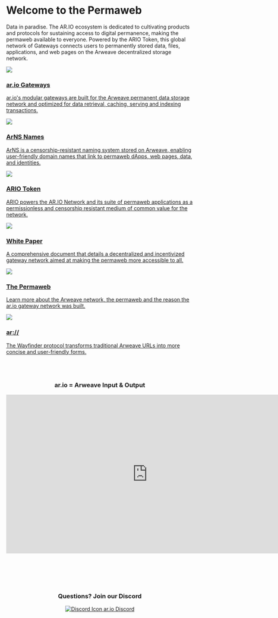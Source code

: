 # Welcome to the Permaweb

Data in paradise. The AR.IO ecosystem is dedicated to cultivating products and protocols for sustaining access to digital permanence, making the permaweb available to everyone. Powered by the ARIO Token, this global network of Gateways connects users to permanently stored data, files, applications, and web pages on the Arweave decentralized storage network.

<div id="block-container" className="home-container">

<div className="home-box">
<a href="./gateways">
<img className="smaller-image" src="https://arweave.net/7QeMMRmjItuOHFBkbtJkBj43iJLcaG657K0SR8VS6jM" ></img>
<h3>ar.io Gateways</h3>
<p>ar.io's modular gateways are built for the Arweave permanent data storage network and optimized for data retrieval, caching, serving and indexing transactions.</p>
</a>
</div>

<div className="home-box">
<a href="./arns">
<img className="smaller-image" src="https://arweave.net/FR2qSulzK089wjDXhjqKoJ2A58Ojt9VR0TyPrwFUzEo" ></img>
<h3>ArNS Names</h3>
<p>ArNS is a censorship-resistant naming system stored on Arweave, enabling user-friendly domain names that link to permaweb dApps, web pages, data, and identities.</p>
</a>
</div>

<div className="home-box">
<a href="./token">
<img className="smaller-image" src="https://arweave.net/BU8LC66WTUNhok2V4ZjIMS_0JzMNJTgx2XOrra-pL8E" ></img>
<h3>ARIO Token</h3>
<p>ARIO powers the AR.IO Network and its suite of permaweb applications as a permissionless and censorship resistant medium of common value for the network.</p>
</a>
</div>

<div className="home-box">
<a href="https://arweave.net/lNjWn3LpyhKC95Kqe-x8X2qgju0j98MhucdDKK85vc4" target="_blank">
<img className="smaller-image" src="https://arweave.net/_amJG8SHeTBYXiBL3-uIv4JLhOZfjaCTRQ9fbpnzPys" ></img>
<h3>White Paper</h3>
<p>A comprehensive document that details a decentralized and incentivized gateway network aimed at making the permaweb more accessible to all.</p>
</a>
</div>

<div className="home-box">
<a href="./arweave">
<img className="smaller-image" src="https://arweave.net/wa5xjPQcR0cCrhPkB9OSKD6H5t2lfI4JnezjEEksNcc" ></img>
<h3>The Permaweb</h3>
<p>Learn more about the Arweave network, the permaweb and the reason the ar.io gateway network was built.</p>
</a>
</div>

<div className="home-box">
<a href="./wayfinder">
<img className="smaller-image" src="https://arweave.net/qQwoUS6gTQ_9JQa6z1XoTkFGAIKG_4qhF6RuQFVQogE" ></img>
<h3>ar://</h3>
<p>The Wayfinder protocol transforms traditional Arweave URLs into more concise and user-friendly forms.</p>
</a>
</div>

</div>

<br></br>

<center>
<h3>ar.io = Arweave Input & Output</h3>
<div className="video-container">
<iframe width="760" height="428" src="https://www.youtube.com/embed/6HJc4_OYVMQ" title="What and Why AR.IO? | AR.IO 101" frameBorder="0" allow="accelerometer; autoplay; clipboard-write; encrypted-media; gyroscope; picture-in-picture; web-share" allowFullScreen></iframe>
</div>

<br></br>
<br></br>

<h3>Questions? Join our Discord</h3>

<a href="https://discord.gg/7zUPfN4D6g" target="_self" className="discord-container">
    <img className="discord-logo-home" src="https://arweave.net/Ygo0rdX1H9CmxPxS8fNnezSPRROCDbm0CsJq2U5c43k" alt="Discord Icon" ></img>
    <span className="discord-button-text">ar.io Discord</span>
</a>

</center>
